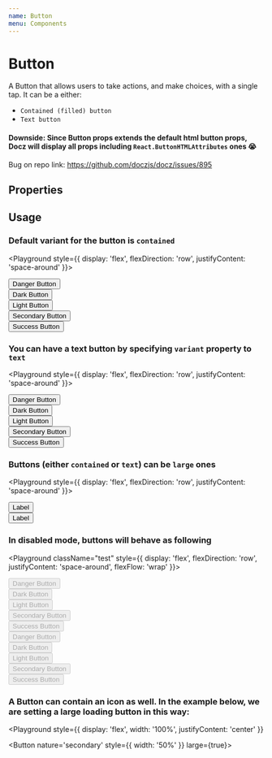 ```yaml
---
name: Button
menu: Components
---
```



# Button

A Button that allows users to take actions, and make choices, with a single tap. It can be a either:

- `Contained (filled) button`
- `Text button`

#### Downside: Since Button props extends the default html button props, Docz will display all props including `React.ButtonHTMLAttributes` ones 😭

Bug on repo link: https://github.com/doczjs/docz/issues/895

## Properties

<Props of={Button} />

## Usage

### Default variant for the button is `contained`

<Playground style={{ display: 'flex', flexDirection: 'row', justifyContent: 'space-around' }}>
  <div>
    <Button nature="danger">Danger Button</Button>
  </div>

<div>
  <Button nature='dark'>Dark Button</Button>
</div>

<div>
  <Button nature='light'>Light Button</Button>
</div>

<div>
  <Button nature='secondary'>Secondary Button</Button>
</div>

  <div>
    <Button nature="success">Success Button</Button>
  </div>
</Playground>

### You can have a text button by specifying `variant` property to `text`

<Playground style={{ display: 'flex', flexDirection: 'row', justifyContent: 'space-around' }}>
  <div>
    <Button nature="danger" variant="text">Danger Button</Button>
  </div>

<div>
  <Button nature='dark' variant='text'>
    Dark Button
  </Button>
</div>

<div>
  <Button nature='light' variant='text'>
    Light Button
  </Button>
</div>

<div>
  <Button nature='secondary' variant='text'>
    Secondary Button
  </Button>
</div>

  <div>
    <Button nature="success" variant="text">Success Button</Button>
  </div>
</Playground>

### Buttons (either `contained` or `text`) can be `large` ones

<Playground style={{ display: 'flex', flexDirection: 'row', justifyContent: 'space-around' }}>
<div>
  <Button nature='secondary' variant='text' large={true}>
    Label
  </Button>
</div>

  <div>
    <Button nature="success" large={true}>Label</Button>
  </div>
</Playground>

### In disabled mode, buttons will behave as following

<Playground className="test" style={{ display: 'flex', flexDirection: 'row', justifyContent: 'space-around', flexFlow: 'wrap' }}>
<div style={{ display: 'flex', justifyContent: 'space-around', width: '100%' }}>
  <div>
    <Button nature="danger" disabled>Danger Button</Button>
  </div>

<div>
  <Button nature='dark' disabled>
    Dark Button
  </Button>
</div>

<div>
  <Button nature='light' disabled>
    Light Button
  </Button>
</div>

<div>
  <Button nature='secondary' disabled>
    Secondary Button
  </Button>
</div>

  <div>
    <Button nature="success" disabled>Success Button</Button>
  </div>
</div>

<div style={{ display: 'flex', justifyContent: 'space-around', width: '100%', margin: '10px 0' }}>
  <div>
    <Button nature="danger" variant="text" disabled>Danger Button</Button>
  </div>

<div>
  <Button nature='dark' variant='text' disabled>
    Dark Button
  </Button>
</div>

<div>
  <Button nature='light' variant='text' disabled>
    Light Button
  </Button>
</div>

<div>
  <Button nature='secondary' variant='text' disabled>
    Secondary Button
  </Button>
</div>

<div>
  <Button nature="success" variant="text" disabled>Success Button</Button>
  </div>
</div>
</Playground>

### A Button can contain an icon as well. In the example below, we are setting a large loading button in this way:

<Playground
  style={{ display: 'flex', width: '100%', justifyContent: 'center' }}
>
  <Button nature='secondary' style={{ width: '50%' }} large={true}>
    <Loader />
  </Button>
</Playground>
